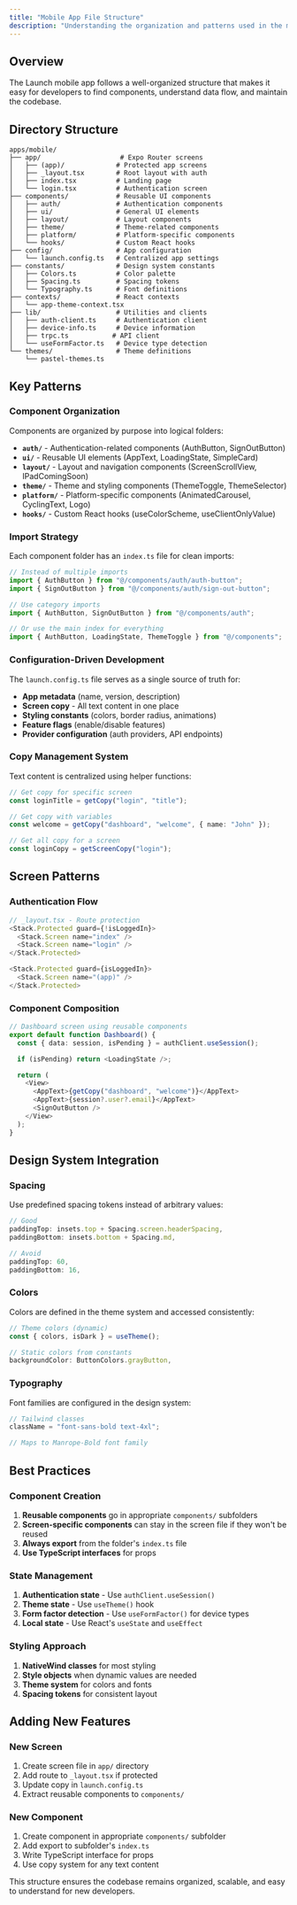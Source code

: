 ```yaml
---
title: "Mobile App File Structure"
description: "Understanding the organization and patterns used in the mobile app"
---
```


## Overview

The Launch mobile app follows a well-organized structure that makes it easy for developers to find components, understand data flow, and maintain the codebase.

## Directory Structure

```
apps/mobile/
├── app/                    # Expo Router screens
│   ├── (app)/             # Protected app screens
│   ├── _layout.tsx        # Root layout with auth
│   ├── index.tsx          # Landing page
│   └── login.tsx          # Authentication screen
├── components/            # Reusable UI components
│   ├── auth/              # Authentication components
│   ├── ui/                # General UI elements
│   ├── layout/            # Layout components
│   ├── theme/             # Theme-related components
│   ├── platform/          # Platform-specific components
│   └── hooks/             # Custom React hooks
├── config/                # App configuration
│   └── launch.config.ts   # Centralized app settings
├── constants/             # Design system constants
│   ├── Colors.ts          # Color palette
│   ├── Spacing.ts         # Spacing tokens
│   └── Typography.ts      # Font definitions
├── contexts/              # React contexts
│   └── app-theme-context.tsx
├── lib/                   # Utilities and clients
│   ├── auth-client.ts     # Authentication client
│   ├── device-info.ts     # Device information
│   ├── trpc.ts           # API client
│   └── useFormFactor.ts   # Device type detection
└── themes/                # Theme definitions
    └── pastel-themes.ts
```

## Key Patterns

### Component Organization

Components are organized by purpose into logical folders:

- **`auth/`** - Authentication-related components (AuthButton, SignOutButton)
- **`ui/`** - Reusable UI elements (AppText, LoadingState, SimpleCard)
- **`layout/`** - Layout and navigation components (ScreenScrollView, IPadComingSoon)
- **`theme/`** - Theme and styling components (ThemeToggle, ThemeSelector)
- **`platform/`** - Platform-specific components (AnimatedCarousel, CyclingText, Logo)
- **`hooks/`** - Custom React hooks (useColorScheme, useClientOnlyValue)

### Import Strategy

Each component folder has an `index.ts` file for clean imports:

```typescript
// Instead of multiple imports
import { AuthButton } from "@/components/auth/auth-button";
import { SignOutButton } from "@/components/auth/sign-out-button";

// Use category imports
import { AuthButton, SignOutButton } from "@/components/auth";

// Or use the main index for everything
import { AuthButton, LoadingState, ThemeToggle } from "@/components";
```

### Configuration-Driven Development

The `launch.config.ts` file serves as a single source of truth for:

- **App metadata** (name, version, description)
- **Screen copy** - All text content in one place
- **Styling constants** (colors, border radius, animations)
- **Feature flags** (enable/disable features)
- **Provider configuration** (auth providers, API endpoints)

### Copy Management System

Text content is centralized using helper functions:

```typescript
// Get copy for specific screen
const loginTitle = getCopy("login", "title");

// Get copy with variables
const welcome = getCopy("dashboard", "welcome", { name: "John" });

// Get all copy for a screen
const loginCopy = getScreenCopy("login");
```

## Screen Patterns

### Authentication Flow

```typescript
// _layout.tsx - Route protection
<Stack.Protected guard={!isLoggedIn}>
  <Stack.Screen name="index" />
  <Stack.Screen name="login" />
</Stack.Protected>

<Stack.Protected guard={isLoggedIn}>
  <Stack.Screen name="(app)" />
</Stack.Protected>
```

### Component Composition

```typescript
// Dashboard screen using reusable components
export default function Dashboard() {
  const { data: session, isPending } = authClient.useSession();

  if (isPending) return <LoadingState />;

  return (
    <View>
      <AppText>{getCopy("dashboard", "welcome")}</AppText>
      <AppText>{session?.user?.email}</AppText>
      <SignOutButton />
    </View>
  );
}
```

## Design System Integration

### Spacing

Use predefined spacing tokens instead of arbitrary values:

```typescript
// Good
paddingTop: insets.top + Spacing.screen.headerSpacing,
paddingBottom: insets.bottom + Spacing.md,

// Avoid
paddingTop: 60,
paddingBottom: 16,
```

### Colors

Colors are defined in the theme system and accessed consistently:

```typescript
// Theme colors (dynamic)
const { colors, isDark } = useTheme();

// Static colors from constants
backgroundColor: ButtonColors.grayButton,
```

### Typography

Font families are configured in the design system:

```typescript
// Tailwind classes
className = "font-sans-bold text-4xl";

// Maps to Manrope-Bold font family
```

## Best Practices

### Component Creation

1. **Reusable components** go in appropriate `components/` subfolders
2. **Screen-specific components** can stay in the screen file if they won't be reused
3. **Always export** from the folder's `index.ts` file
4. **Use TypeScript interfaces** for props

### State Management

1. **Authentication state** - Use `authClient.useSession()`
2. **Theme state** - Use `useTheme()` hook
3. **Form factor detection** - Use `useFormFactor()` for device types
4. **Local state** - Use React's `useState` and `useEffect`

### Styling Approach

1. **NativeWind classes** for most styling
2. **Style objects** when dynamic values are needed
3. **Theme system** for colors and fonts
4. **Spacing tokens** for consistent layout

## Adding New Features

### New Screen

1. Create screen file in `app/` directory
2. Add route to `_layout.tsx` if protected
3. Update copy in `launch.config.ts`
4. Extract reusable components to `components/`

### New Component

1. Create component in appropriate `components/` subfolder
2. Add export to subfolder's `index.ts`
3. Write TypeScript interface for props
4. Use copy system for any text content

This structure ensures the codebase remains organized, scalable, and easy to understand for new developers.
